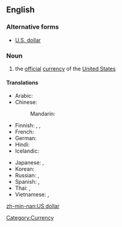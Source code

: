 ==English==

===Alternative forms===
* [[U.S. dollar]]

===Noun===
{{en-noun|sg=[[US]] [[dollar]]}}
{{wikipedia|United States dollar}}

# the [[official]] [[currency]] of the [[United States]]

====Translations====
{{trans-top|official currency of the United States}}
* Arabic: {{t|ar|دولار أمريكي|m|tr=dulaar 'amriikiy}}
* Chinese:
*: Mandarin: {{t-|cmn|美元|tr=Měiyuán|sc=Hani}}
* Finnish: {{t-|fi|Yhdysvaltain dollari}},  {{t+|fi|dollari}},  {{t|fi|US-dollari}}
* French: {{t|fr|dollar américain|m}}
* German: {{t+|de|US-Dollar|m}}
* Hindi: {{t|hi|अमेरिकी डॉलर|m|tr=amērikī ḍolar|sc=Deva}}
* Icelandic: {{t|is|bandaríkjadalur}}
{{trans-mid}}
* Japanese: {{t|ja|アメリカ・ドル|tr=Amerika-doru}},  {{t|ja|米ドル|tr=Bei-doru}}
* Korean: {{t|ko|미국 달러|tr=Miguk dalleo|sc=Kore}}
* Russian: {{t|ru|американский доллар|m|tr=amerikánskij dóllar}}, {{t|ru|доллар США|m|tr=dóllar sɛ-šɛ-á}}
* Spanish: {{t|es|dólar de EE.UU.|m}},  {{t|es|dólar americano|m}}
* Thai: {{t|th|ดอลลาร์สหรัฐ|tr=donlâat ràt|sc=Thai}}, {{t|th|ดอลลาร์อเมริกัน|tr=donlâa amayrígan|sc=Thai}}
* Vietnamese: {{t|vi|đô-la Mỹ|xs=Vietnamese}},  {{t|vi|đồng Mỹ|xs=Vietnamese}}
{{trans-bottom}}

[[Category:Currency]]

[[zh-min-nan:US dollar]]